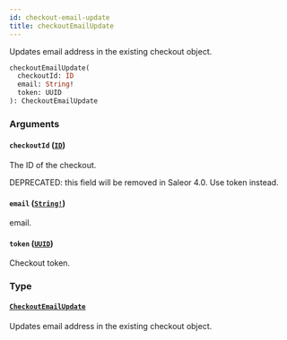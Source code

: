 ```yaml
---
id: checkout-email-update
title: checkoutEmailUpdate
---
```


Updates email address in the existing checkout object.

```graphql
checkoutEmailUpdate(
  checkoutId: ID
  email: String!
  token: UUID
): CheckoutEmailUpdate

```

### Arguments

#### `checkoutId` ([`ID`](/developer/api-reference/scalars/id))

The ID of the checkout.

DEPRECATED: this field will be removed in Saleor 4.0. Use token instead.

#### `email` ([`String!`](/developer/api-reference/scalars/string))

email.

#### `token` ([`UUID`](/developer/api-reference/scalars/uuid))

Checkout token.

### Type

#### [`CheckoutEmailUpdate`](/developer/api-reference/objects/checkout-email-update)

Updates email address in the existing checkout object.
